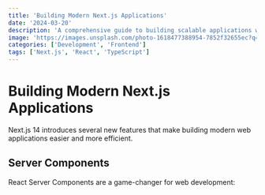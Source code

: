 ```yaml
---
title: 'Building Modern Next.js Applications'
date: '2024-03-20'
description: 'A comprehensive guide to building scalable applications with Next.js 14 and React Server Components'
image: 'https://images.unsplash.com/photo-1618477388954-7852f32655ec?q=80&w=2940&auto=format&fit=crop'
categories: ['Development', 'Frontend']
tags: ['Next.js', 'React', 'TypeScript']
---
```


# Building Modern Next.js Applications

Next.js 14 introduces several new features that make building modern web applications easier and more efficient.

## Server Components

React Server Components are a game-changer for web development:
